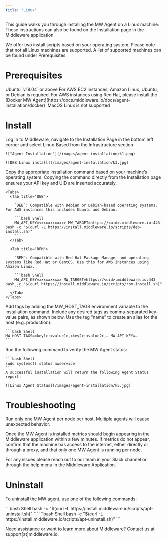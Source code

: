 ```yaml
---
title: "Linux"
---
```


This guide walks you through installing the MW Agent on a Linux machine. These instructions can also be found on the Installation page in the Middleware application. 

We offer two install scripts based on your operating system. Please note that not all Linux machines are supported. A list of supported machines can be found under Prerequisites.

# Prerequisites

<Steps>

  <Step title="Ubuntu">
  Ubuntu `v18.04` or above
  </Step>

  <Step title="AWS Instances">
  For AWS EC2 instances, Amazon Linux, Ubuntu, or Debian is required. For AWS instances using Red Hat, please install the [Docker MW Agent](https://docs.middleware.io/docs/agent-installation/docker) 
  </Step>

  <Step title="Operating System">
  MacOS Linux is not supported
  </Step>

</Steps>

# Install

<Accordion title="Step 1: Access One-Step Install">
    Log in to Middleware, navigate to the Installation Page in the bottom left corner and select Linux-Based from the Infrastructure section
    
    !["Agent Installation"](/images/agent-installation/k1.png)

    ![DEB Linux install](/images/agent-installation/k3.jpg)
</Accordion>

<Accordion title="Step 2: Run Linux Install Command">
    Copy the appropriate installation command based on your machine’s operating system. Copying the command directly from the Installation page ensures your API key and UID are inserted accurately.

    <Tabs>
      <Tab title="DEB">

        `DEB`: Compatible with Debian or Debian-based operating systems. For AWS instances this includes Ubuntu and Debian.

        ```bash Shell
        MW_API_KEY=<xxxxxxxxxx> MW_TARGET=https://<uid>.middleware.io:443 bash -c "$(curl -L https://install.middleware.io/scripts/deb-install.sh)"
        ```
      </Tab>

      <Tab title="RPM">

        `RPM`: Compatible with Red Hat Package Manager and operating systems like Red Hat or CentOS. Use this for AWS instances using Amazon Linux. 
        
        ```bash Shell
        MW_API_KEY=xxxxxxxxxx MW_TARGET=https://<uid>.middleware.io:443 bash -c "$(curl https://install.middleware.io/scripts/rpm-install.sh)"
        ```          
      </Tab>
    </Tabs>

</Accordion>

<Accordion title="Step 3: Add Tags to Installation [Optional]">
    Add tags by adding the MW_HOST_TAGS environment variable to the installation command. Include any desired tags as comma-separated key-value pairs, as shown below. Use the tag “name” to create an alias for the host (e.g. production). 

    ```bash Shell
    MW_HOST_TAGS=<key1>:<value1>,<key2>:<value2>,… MW_API_KEY=…
    ```
</Accordion>


<Accordion title="Step 4: Verify Installation">
    Run the following command to verify the MW Agent status:

    ```bash Shell
    sudo systemctl status mwservice
    ```
    A successful installation will return the following Agent Status report:
    
    ![Linux Agent Status](/images/agent-installation/k5.jpg)
</Accordion>





# Troubleshooting

<Warning>  Run only one MW Agent per node per host. Multiple agents will cause unexpected behavior.</Warning>

Once the MW Agent is installed metrics should begin appearing in the Middleware application within a few minutes. If metrics do not appear, confirm that the machine has access to the internet, either directly or through a proxy, and that only one MW Agent is running per node. 

For any issues please reach out to our team in your Slack channel or through the help menu in the Middleware Application.


# Uninstall
To uninstall the MW agent, use one of the following commands:

<Tabs>
  <Tab title="DEB">
    ```bash Shell
    bash -c "$(curl -L https://install.middleware.io/scripts/apt-uninstall.sh)"
    ```
  </Tab>

  <Tab title="RPM">
    ```bash Shell
    bash -c "$(curl -L https://install.middleware.io/scripts/apt-uninstall.sh)"
    ```  
  </Tab>
</Tabs>

<Note> Need assistance or want to learn more about Middleware? Contact us at support[at]middleware.io. </Note>